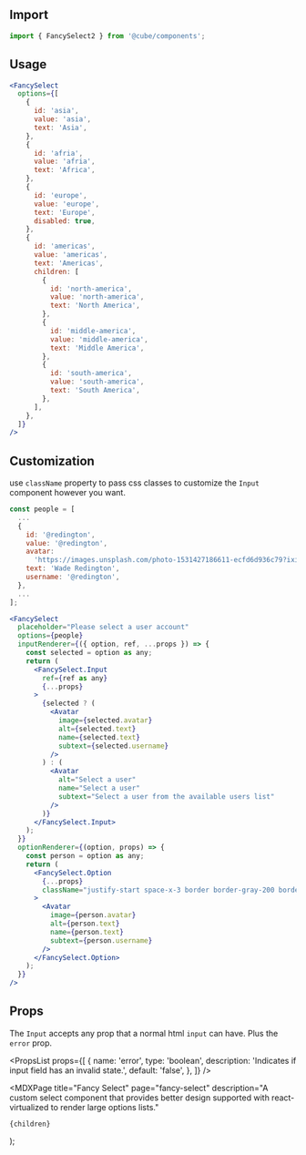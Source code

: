 


<Head>
  <title>Fancy Select - Cube</title>
  <meta
    name="description"
    content="A custom select component that provides better design supported with react-virtualized to render large options lists."
  />
</Head>

## Import

```js
import { FancySelect2 } from '@cube/components';
```

## Usage

<Example>
  <FancySelect2
    options={[
      {
        id: 'asia',
        value: 'asia',
        text: 'Asia',
      },
      {
        id: 'afria',
        value: 'afria',
        text: 'Africa',
      },
      {
        id: 'europe',
        value: 'europe',
        text: 'Europe',
        disabled: true,
      },
      {
        id: 'americas',
        value: 'americas',
        text: 'Americas',
        children: [
          {
            id: 'north-america',
            value: 'north-america',
            text: 'North America',
          },
          {
            id: 'middle-america',
            value: 'middle-america',
            text: 'Middle America',
          },
          {
            id: 'south-america',
            value: 'south-america',
            text: 'South America',
          },
        ],
      },
    ]}
  />
</Example>

```jsx
<FancySelect
  options={[
    {
      id: 'asia',
      value: 'asia',
      text: 'Asia',
    },
    {
      id: 'afria',
      value: 'afria',
      text: 'Africa',
    },
    {
      id: 'europe',
      value: 'europe',
      text: 'Europe',
      disabled: true,
    },
    {
      id: 'americas',
      value: 'americas',
      text: 'Americas',
      children: [
        {
          id: 'north-america',
          value: 'north-america',
          text: 'North America',
        },
        {
          id: 'middle-america',
          value: 'middle-america',
          text: 'Middle America',
        },
        {
          id: 'south-america',
          value: 'south-america',
          text: 'South America',
        },
      ],
    },
  ]}
/>
```

## Customization

use `className` property to pass css classes to customize the `Input` component however you want.

<FancySelectCustomization />

```jsx
const people = [
  ...
  {
    id: '@redington',
    value: '@redington',
    avatar:
      'https://images.unsplash.com/photo-1531427186611-ecfd6d936c79?ixid=MnwxMjA3fDB8MHxwaG90by1wYWdlfHx8fGVufDB8fHx8&ixlib=rb-1.2.1&auto=format&fit=facearea&facepad=2&w=256&h=256&q=80',
    text: 'Wade Redington',
    username: '@redington',
  },
  ...
];

<FancySelect
  placeholder="Please select a user account"
  options={people}
  inputRenderer={({ option, ref, ...props }) => {
    const selected = option as any;
    return (
      <FancySelect.Input
        ref={ref as any}
        {...props}
      >
        {selected ? (
          <Avatar
            image={selected.avatar}
            alt={selected.text}
            name={selected.text}
            subtext={selected.username}
          />
        ) : (
          <Avatar
            alt="Select a user"
            name="Select a user"
            subtext="Select a user from the available users list"
          />
        )}
      </FancySelect.Input>
    );
  }}
  optionRenderer={(option, props) => {
    const person = option as any;
    return (
      <FancySelect.Option
        {...props}
        className="justify-start space-x-3 border border-gray-200 border-dotted"
      >
        <Avatar
          image={person.avatar}
          alt={person.text}
          name={person.text}
          subtext={person.username}
        />
      </FancySelect.Option>
    );
  }}
/>
```

## Props

The `Input` accepts any prop that a normal html `input` can have. Plus the `error` prop.

<PropsList
  props={[
    {
      name: 'error',
      type: 'boolean',
      description: 'Indicates if input field has an invalid state.',
      default: 'false',
    },
  ]}
/>

  <MDXPage
    title="Fancy Select"
    page="fancy-select"
    description="A custom select component that provides better design supported with react-virtualized to render large options lists."
  >
    {children}
  </MDXPage>
);
